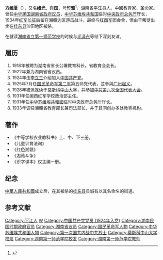 {{notability unreferenced|time=2010-11-08T02:20:01+00:00}}
'''方维夏'''（{{bd|1880年||1936年|4月23日|catIdx=F方}}），又名'''绪光'''、'''肖国'''，[[号|号]]'''竹雅'''<ref>{{Cite web|url=http://www.crt.com.cn/news2007/News/jryw/2018/5/1852815302558HIKE5EBD7CBB0D75G3.html|title=特稿：中华苏维埃共和国总务厅长方维夏牺牲在桂东普乐|work=中紅網|accessdate=2019-11-23|archive-date=2018-09-28|archive-url=https://web.archive.org/web/20180928035149/http://crt.com.cn/news2007/News/jryw/2018/5/1852815302558HIKE5EBD7CBB0D75G3.html|dead-url=no}}</ref>，湖南省[[平江县|平江县]]人，中國教育家、革命家。曾任[[中华民国|中华民国]][[湖南省政府议员|湖南省政府议员]]，[[中华苏维埃共和国|中华苏维埃共和国]]临时[[中央政府|中央政府]][[总务厅|总务厅]]厅长，1934年[[红军长征|红军长征]]后留在湘赣边区游击战斗，最终与[[红四军|红四军]]团会合，但由于叛徒出卖在[[桂东县|桂东县]]沙田地区被杀。

在就读[[湖南第一师范学院|湖南省立第一师范学校]]的时候与[[毛泽东|毛泽东]]等结下深刻友谊。

== 履历 ==
# 1918年被聘为湖南省省长公署教育科长，省教育会会长。
# 1922年兼为湖南省省议员。
# 1924年由[[李立三|李立三]]介绍加入[[中国共产党|中国共产党]]。
# 1925年7月任[[国民革命军第二军|国民革命军第二军]]第五师党代表，並參與[[廣州起義_(1927年)|广州起义]]。
# 1928年被派就读于[[莫斯科中山大学|莫斯科中山大学]]，并参加[[中国共产党第六次全国代表大会|中共第六次全国代表大会]]。
# 1931年任闽西红军学校政治部主任。
# 1931年任[[中华苏维埃共和國|中华苏维埃共和國]]临时中央政府总务厅厅长。
# 1933年调任湘赣省教育部长兼司法部长，并于其间创办多处教育机构。

== 著作 ==
*《中等学校农业教科书》上、中、下三册。
*《儿童训育法询》
*《红色湘赣》
*《湘赣斗争》
*《识字课本》仅主编一册。

== 纪念 ==
[[中華人民共和國|中華人民共和國]]成立后，在其被杀的[[桂东县|桂东县]]县城有以其名命名的街道。

== 参考文献 ==
{{reflist}}

{{DEFAULTSORT:Fang}}
[[Category:平江人|Category:平江人]]
[[Category:方姓|W]]
[[Category:中国共产党党员_(1924年入党)|Category:中国共产党党员 (1924年入党)]]
[[Category:湖南民国时期政府官员|Category:湖南民国时期政府官员]]
[[Category:湖南省议员|Category:湖南省议员]]
[[Category:国民革命军人物|Category:国民革命军人物]]
[[Category:中华苏维埃共和国人物|Category:中华苏维埃共和国人物]]
[[Category:第一次国共内战中共烈士|Category:第一次国共内战中共烈士]]
[[Category:莫斯科中山大学校友|Category:莫斯科中山大学校友]]
[[Category:湖南第一师范学院校友|Category:湖南第一师范学院校友]]
[[Category:湖南第一师范学院教师|Category:湖南第一师范学院教师]]